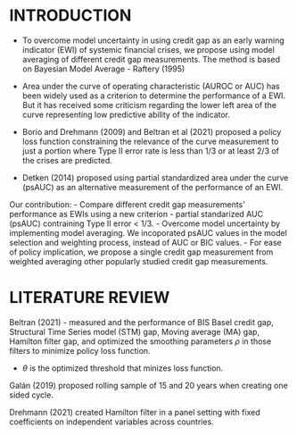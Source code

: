 # INTRODUCTION
- To overcome model uncertainty in using credit gap as an early warning indicator (EWI) of systemic financial crises, we propose using model averaging of different credit gap measurements. The method is based on Bayesian Model Average - Raftery (1995)

- Area under the curve of operating characteristic (AUROC or AUC) has been widely used as a criterion to determine the performance of a EWI. But it has received some criticism regarding the lower left area of the curve representing low predictive ability of the indicator.
- Borio and Drehmann (2009) and Beltran et al (2021) proposed a policy loss function constraining the relevance of the curve measurement to just a portion where Type II error rate is less than 1/3 or at least 2/3 of the crises are predicted.    
- Detken (2014) proposed using partial standardized area under the curve (psAUC) as an alternative measurement of the performance of an EWI.

Our contribution: 
- Compare different credit gap measurements' performance as EWIs using a new criterion - partial standarized AUC (psAUC) contraining Type II error < 1/3.
- Overcome model uncertainty by implementing model averaging. We incoporated psAUC values in the model selection and weighting process, instead of AUC or BIC values.
- For ease of policy implication, we propose a single credit gap measurement from weighted averaging other popularly studied credit gap measurements.

# LITERATURE REVIEW

Beltran (2021) - measured and the performance of BIS Basel credit gap, Structural Time Series model (STM) gap, Moving average (MA) gap, Hamilton filter gap, and optimized the smoothing parameters $\rho$ in those filters to minimize policy loss function. 

\begin{align*}
L_{\theta,\rho}=\alpha TypeI(\theta)+(1-\alpha)TypeII(\theta)|TPR\ge2/3
\end{align*}

- $\theta$ is the optimized threshold that minizes loss function.

Galán (2019) proposed rolling sample of 15 and 20 years when creating one sided cycle.

Drehmann (2021) created Hamilton filter in a panel setting with fixed coefficients on independent variables across countries.